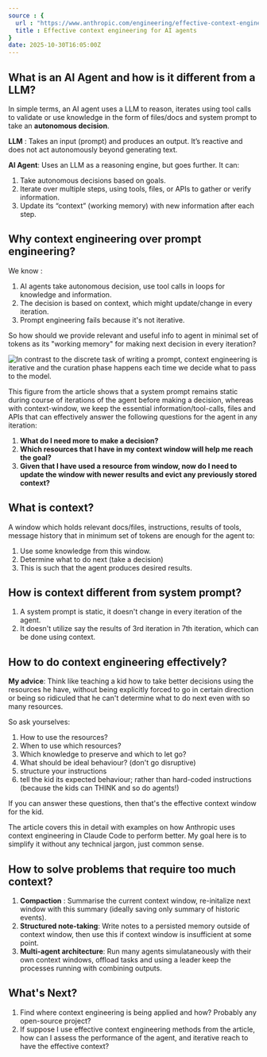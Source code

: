 ```yaml
---
source : {
  url : "https://www.anthropic.com/engineering/effective-context-engineering-for-ai-agents",
  title : Effective context engineering for AI agents
}
date: 2025-10-30T16:05:00Z
---
```

## What is an AI Agent and how is it different from a LLM?
In simple terms, an AI agent uses a LLM to reason, iterates using tool calls to validate or use knowledge in the form of files/docs and system prompt to take an **autonomous decision**.

**LLM** : Takes an input (prompt) and produces an output. It’s reactive and does not act autonomously beyond generating text.

**AI Agent**: Uses an LLM as a reasoning engine, but goes further. It can:
1. Take autonomous decisions based on goals.
2. Iterate over multiple steps, using tools, files, or APIs to gather or verify information.
3. Update its “context” (working memory) with new information after each step.

## Why context engineering over prompt engineering?
We know : 
1. AI agents take autonomous decision, use tool calls in loops for knowledge and information. 
2. The decision is based on context, which might update/change in every iteration.
3. Prompt engineering fails because it's not iterative.

So how should we provide relevant and useful info to agent in minimal set of tokens as 
its "working memory" for making next decision in every iteration?

<div className="mt-4 flex justify-center items-center">
<Image
      src="/static/links/30-10-2025/context-eng-vs-prompt-eng.png"
      height={600}
      width={600}
      alt="In contrast to the discrete task of writing a prompt, context engineering is iterative and the curation phase happens each time we decide what to pass to the model."/>
</div>

This figure from the article shows that a system prompt remains static during course of iterations of the agent before making a decision, whereas with context-window, we keep the essential information/tool-calls, files and APIs that can effectively answer the following questions for the agent in any iteration:
1. **What do I need more to make a decision?**
2. **Which resources that I have in my context window will help me reach the goal?**
3. **Given that I have used a resource from window, now do I need to update the window with newer results and evict any previously stored context?**

## What is context?
A window which holds relevant docs/files, instructions, results of tools, message history
that in minimum set of tokens are enough for the agent to:
1. Use some knowledge from this window.
2. Determine what to do next (take a decision) 
3. This is such that the agent produces desired results.

## How is context different from system prompt?
1. A system prompt is static, it doesn't change in every iteration of the agent.
2. It doesn't utilize say the results of 3rd iteration in 7th iteration, which can be done
using context.

## How to do context engineering effectively?
**My advice**: Think like teaching a kid how to take better decisions using the resources he have, without being explicitly forced to go in certain direction or being so ridiculed that he can't determine what to do next even with so many resources.

So ask yourselves: 
1. How to use the resources?
2. When to use which resources?
3. Which knowledge to preserve and which to let go?
4. What should be ideal behaviour? (don't go disruptive)
5. structure your instructions 
6. tell the kid its expected behaviour; rather than hard-coded instructions (because the kids can THINK and so do agents!) 

If you can answer these questions, then that's the effective context window for the kid.

The article covers this in detail with examples on how Anthropic uses context engineering in Claude Code to perform better. My goal here is to simplify it without any technical jargon, just common sense.

## How to solve problems that require too much context?
1. **Compaction** : Summarise the current context window, re-initalize next window with this summary (ideally saving only summary of historic events).
2. **Structured note-taking**: Write notes to a persisted memory outside of context window, then use this if context window is insufficient at some point.
3. **Multi-agent architecture**: Run many agents simulataneously with their own context windows, offload tasks and using a leader keep the processes running with combining outputs.


## What's Next?
1. Find where context engineering is being applied and how? Probably any open-source project?
2. If suppose I use effective context engineering methods from the article, how can I assess the performance of the agent, and iterative reach to have the effective context?